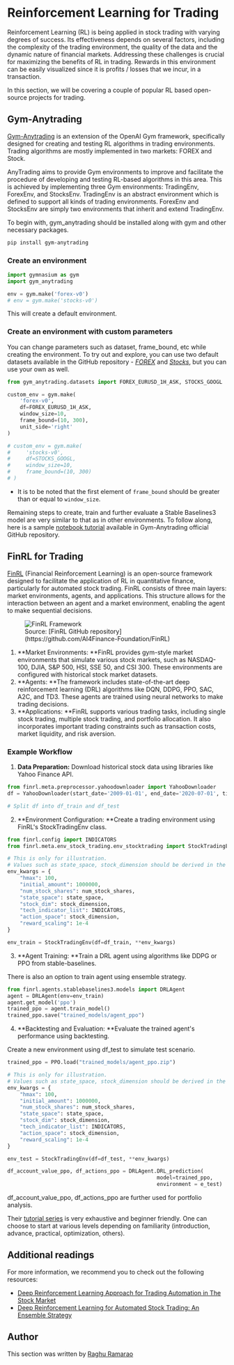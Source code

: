 # Reinforcement Learning for Trading

Reinforcement Learning (RL) is being applied in stock trading with varying degrees of success. Its effectiveness depends on several factors, including the complexity of the trading environment, the quality of the data and the dynamic nature of financial markets. Addressing these challenges is crucial for maximizing the benefits of RL in trading. 
Rewards in this environment can be easily visualized since it is profits / losses that we incur, in a transaction.

In this section, we will be covering a couple of popular RL based open-source projects for trading.

## Gym-Anytrading

[Gym-Anytrading](https://github.com/AminHP/gym-anytrading) is an extension of the OpenAI Gym framework, specifically designed for creating and testing RL algorithms in trading environments. Trading algorithms are mostly implemented in two markets: FOREX and Stock.

AnyTrading aims to provide Gym environments to improve and facilitate the procedure of developing and testing RL-based algorithms in this area. This is achieved by implementing three Gym environments: TradingEnv, ForexEnv, and StocksEnv. TradingEnv is an abstract environment which is defined to support all kinds of trading environments. ForexEnv and StocksEnv are simply two environments that inherit and extend TradingEnv.


To begin with, gym_anytrading should be installed along with gym and other necessary packages.
```bash
pip install gym-anytrading
```

### Create an environment

```python
import gymnasium as gym
import gym_anytrading

env = gym.make('forex-v0')
# env = gym.make('stocks-v0')
```

This will create a default environment.

### Create an environment with custom parameters

You can change parameters such as dataset, frame_bound, etc while creating the environment.
To try out and explore, you can use two default datasets available in the GitHub repository - [*FOREX*](https://github.com/AminHP/gym-anytrading/blob/master/gym_anytrading/datasets/data/FOREX_EURUSD_1H_ASK.csv) and [*Stocks*](https://github.com/AminHP/gym-anytrading/blob/master/gym_anytrading/datasets/data/STOCKS_GOOGL.csv), but you can use your own as well.


```python
from gym_anytrading.datasets import FOREX_EURUSD_1H_ASK, STOCKS_GOOGL

custom_env = gym.make(
    'forex-v0',
    df=FOREX_EURUSD_1H_ASK,
    window_size=10,
    frame_bound=(10, 300),
    unit_side='right'
)

# custom_env = gym.make(
#     'stocks-v0',
#     df=STOCKS_GOOGL,
#     window_size=10,
#     frame_bound=(10, 300)
# )
```

- It is to be noted that the first element of `frame_bound` should be greater than or equal to `window_size`.

Remaining steps to create, train and further evaluate a Stable Baselines3 model are very similar to that as in other environments. 
To follow along, here is a sample [notebook tutorial](https://github.com/AminHP/gym-anytrading/blob/master/examples/SB3_a2c_ppo.ipynb) available in Gym-Anytrading official GitHub repository.

## FinRL for Trading
[FinRL](https://github.com/AI4Finance-Foundation/FinRL) (Financial Reinforcement Learning) is an open-source framework designed to facilitate the application of RL in quantitative finance, particularly for automated stock trading. FinRL consists of three main layers: market environments, agents, and applications. This structure allows for the interaction between an agent and a market environment, enabling the agent to make sequential decisions.

<figure>
<img src="https://github.com/user-attachments/assets/60e0173b-c88a-4981-8da8-fb81e9f0e0b4" alt="FinRL Framework"/>
<figcaption>Source: [FinRL GitHub repository](https://github.com/AI4Finance-Foundation/FinRL)</figcaption>
</figure>

1. **Market Environments: **FinRL provides gym-style market environments that simulate various stock markets, such as NASDAQ-100, DJIA, S&P 500, HSI, SSE 50, and CSI 300. These environments are configured with historical stock market datasets.
2. **Agents: **The framework includes state-of-the-art deep reinforcement learning (DRL) algorithms like DQN, DDPG, PPO, SAC, A2C, and TD3. These agents are trained using neural networks to make trading decisions.
3. **Applications: **FinRL supports various trading tasks, including single stock trading, multiple stock trading, and portfolio allocation. It also incorporates important trading constraints such as transaction costs, market liquidity, and risk aversion.

### Example Workflow

1. **Data Preparation:** Download historical stock data using libraries like Yahoo Finance API.

```python
from finrl.meta.preprocessor.yahoodownloader import YahooDownloader
df = YahooDownloader(start_date='2009-01-01', end_date='2020-07-01', ticker_list=['AAPL', 'AMZN']).fetch_data()

# Split df into df_train and df_test 
```

2. **Environment Configuration: **Create a trading environment using FinRL's StockTradingEnv class.

```python
from finrl.config import INDICATORS
from finrl.meta.env_stock_trading.env_stocktrading import StockTradingEnv

# This is only for illustration.
# Values such as state_space, stock_dimension should be derived in the notebook before using them here.
env_kwargs = {
    "hmax": 100,
    "initial_amount": 1000000,
    "num_stock_shares": num_stock_shares,
    "state_space": state_space,
    "stock_dim": stock_dimension,
    "tech_indicator_list": INDICATORS,
    "action_space": stock_dimension,
    "reward_scaling": 1e-4
}

env_train = StockTradingEnv(df=df_train, **env_kwargs)
```

3. **Agent Training: **Train a DRL agent using algorithms like DDPG or PPO from stable-baselines.

There is also an option to train agent using ensemble strategy.

```python
from finrl.agents.stablebaselines3.models import DRLAgent
agent = DRLAgent(env=env_train)
agent.get_model('ppo')
trained_ppo = agent.train_model()
trained_ppo.save("trained_models/agent_ppo")
```

4. **Backtesting and Evaluation: **Evaluate the trained agent's performance using backtesting.

Create a new environment using df_test to simulate test scenario.

```python
trained_ppo = PPO.load("trained_models/agent_ppo.zip")

# This is only for illustration.
# Values such as state_space, stock_dimension should be derived in the notebook before using them here.
env_kwargs = {
    "hmax": 100,
    "initial_amount": 1000000,
    "num_stock_shares": num_stock_shares,
    "state_space": state_space,
    "stock_dim": stock_dimension,
    "tech_indicator_list": INDICATORS,
    "action_space": stock_dimension,
    "reward_scaling": 1e-4
}

env_test = StockTradingEnv(df=df_test, **env_kwargs)

df_account_value_ppo, df_actions_ppo = DRLAgent.DRL_prediction(
                                                model=trained_ppo, 
                                                environment = e_test)
```

df_account_value_ppo, df_actions_ppo are further used for portfolio analysis.

Their [tutorial series](https://finrl.readthedocs.io/en/latest/tutorial/Guide.html) is very exhaustive and beginner friendly. One can choose to start at various levels depending on familiarity (introduction, advance, practical, optimization, others).


## Additional readings

For more information, we recommend you to check out the following resources:

- [Deep Reinforcement Learning Approach for
Trading Automation in The Stock Market](https://arxiv.org/abs/2208.07165)
- [Deep Reinforcement Learning for Automated
Stock Trading: An Ensemble Strategy](https://openfin.engineering.columbia.edu/sites/default/files/content/publications/ensemble.pdf)

## Author

This section was written by <a href="https://github.com/ra9hur"> Raghu Ramarao </a>

